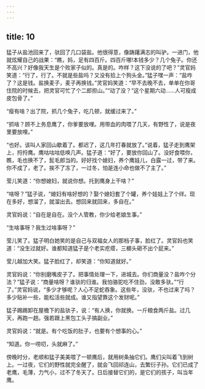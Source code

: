 ```yaml
---
---
---
```

title: 10
---



猛子从盐池回来了，驮回了几口袋盐。他很得意，像踌躇满志的叫驴。一进门，他就炫耀自己的战果：“瞧，妈，足有四百斤。四百斤哪!本钱多少？几个兔子。你还不高兴？好像我天生是个败家子似的。真是的。咋样？这下没说的了吧？”灵官妈笑道：“行了，行了。不就是些盐吗？又没有拾上个狗头金。”猛子嘿一声：“盐咋了？这是钱。盐换麦子，麦子再换钱。”灵官妈笑道：“早不去晚不去，单单在你哥住院的时候去，把灵官可忙了个二郎担山。”“动了没？“这个星期六动……人可瘦成皮包骨了。”

“瘦有啥？出了院，抓几个兔子，吃几顿，就缓过来了。”

“抓啥？顾不上务息鹰了，你爹要放哩。用带血的肉喂了几天，有野性了，说是夜里要放哩。”

“也好。该叫人家回山歇着了。都迟了，这几年打春就放了。”说着，猛子走到鹰架上，捋捋鹰。鹰咕咕咕低唤几声。猛子道：“好了，要放你回山了。没好食喂你，瞧，毛也换不了，髭毛郎当的。好好找个媳妇，养个鹰娃儿，白露一过，带了来。你不成了，老了。挨不了冻了，一过冬，怕是连小命也做不了主了。”

莹儿笑道：“你想媳妇，就说你想。托到鹰身上干啥？”

“啥呀？”猛子说，“媳妇有啥好想的？娶个媳妇套了个罐，养个娃娃上了个绊。现在多好，想溜了，就溜出去。想回来就回来，多自在。”

灵官妈说：“自在是自在。没个人管教，你少给老娘生事。”

“生啥事呀？我生过啥事呀？”

莹儿笑了。猛子明白她笑的是自己与双福女人的那档子事，脸红了。灵官妈也笑道：“没生过就好。谁都知道猛子是个老实疙瘩，三榔头砸不出个屁来。”

莹儿越加大笑。猛子脸红了，却笑道：“你知道就好。”

灵官妈说：“你别磨嘴皮子了。把事情处理一下，进城去。你们商量没？盐咋个分法？”猛子说：“商量啥呀？谁驮的归谁。我怕骆驼吃不住劲，没敢多驮。”“行了。”灵官妈说，“多少才够呢？人心不足蛇吞象。这些年，没驮，不也过来了吗？多少贴补一些，能松活些就成。谁又指望靠这个发财呢。”

猛子踢踢卸在屋檐下的盐驮子，说：“有人换，你就换。一斤粮食两斤盐。过几天，再跑一趟。强若跟上黑包工头子搞副业。”

灵官妈说：“就是。有个吃饭的肚子，也要有个想事的心。”

“知道。你一唠叨，头就麻了。”

傍晚时分，老顺和猛子美美喂了一顿鹰后，就用树条抽它们。鹰们尖叫着飞到树上。一过夜，它们的野性就完全醒了，就会飞回祁连山，去繁衍子孙。它们已成了老鹰，毛薄，力气小，过不了冬天了。日后接替它们的，是它们的孩子，叫当年鹰。